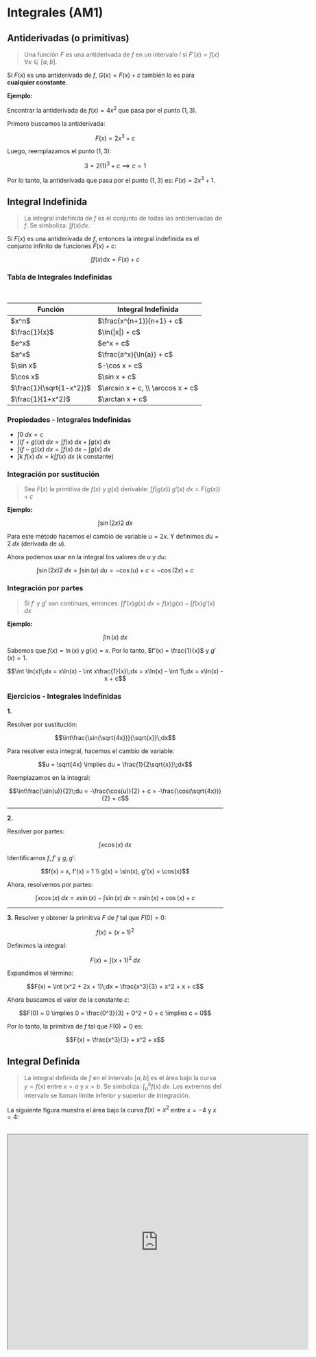 # Integrales (AM1)

## Antiderivadas (o primitivas)

> Una función $F$ es una antiderivada de $f$ en un intervalo $I$ si $F'(x) = f(x)\;\forall x \in [a, b]$.

Si $F(x)$ es una antiderivada de $f$, $G(x) = F(x) + c$ también lo es para **cualquier constante**.

**Ejemplo:**

Encontrar la antiderivada de $f(x) = 4x^2$ que pasa por el punto $(1, 3)$.

Primero buscamos la antiderivada:

```math
F(x) = 2x^3 + c
```

Luego, reemplazamos el punto $(1, 3)$:

```math
3 = 2(1)^3 + c \implies c = 1
```

Por lo tanto, la antiderivada que pasa por el punto $(1, 3)$ es: $F(x) = 2x^3 + 1$.

## Integral Indefinida

> La integral indefinida de $f$ es el conjunto de todas las antiderivadas de $f$. Se simboliza: $\int f(x) dx$.

Si $F(x)$ es una antiderivada de $f$, entonces la integral indefinida es el conjunto infinito de funciones $F(x) + c$:

```math
\int f(x)dx = F(x) + c
```

### Tabla de Integrales Indefinidas

<br/>

<div style={{display: "flex", justifyContent: "center"}}>
  <table style={{overflowX: "hidden"}}>
      <thead>
        <tr>
          <th>Función</th>
          <th>Integral Indefinida</th>
        </tr>
      </thead>
      <tbody>
      <tr>
        <td>$x^n$</td>
        <td>$\frac{x^{n+1}}{n+1} + c$</td>
      </tr>
      <tr>
        <td>$\frac{1}{x}$</td>
        <td>$\ln(|x|) + c$</td>
      </tr>
      <tr>
        <td>$e^x$</td>
        <td>$e^x + c$</td>
      </tr>
      <tr>
        <td>$a^x$</td>
        <td>$\frac{a^x}{\ln(a)} + c$</td>
      </tr>  
      <tr>
        <td>$\sin x$</td>
        <td>$-\cos x + c$</td>
      </tr>
      <tr>
        <td>$\cos x$</td>
        <td>$\sin x + c$</td>
      </tr>    
      <tr>
        <td>$\frac{1}{\sqrt{1-x^2}}$</td>
        <td>$\arcsin x + c, \\ \arccos x + c$</td>
      </tr>
      <tr>
        <td>$\frac{1}{1+x^2}$</td>
        <td>$\arctan x + c$</td>
      </tr>
      </tbody>
  </table>
</div>

### Propiedades - Integrales Indefinidas

* $\int 0\;dx = c$
* $\int (f + g)(x)\;dx = \int f(x)\;dx + \int g(x)\;dx$
* $\int (f - g)(x)\;dx = \int f(x)\;dx - \int g(x)\;dx$
* $\int k\;f(x)\;dx = k \int f(x)\;dx$ ($k$ constante)

### Integración por sustitución

> Sea $F(x)$ la primitiva de $f(x)$ y $g(x)$ derivable: $\int f(g(x))\;g'(x)\;dx = F(g(x)) + c$

**Ejemplo:**

```math
\int \sin(2x)2\;dx
```

Para este método hacemos el cambio de variable $u = 2x$. Y definimos $du = 2\;dx$ (derivada de $u$). 

Ahora podemos usar en la integral los valores de $u$ y $du$:

```math
\int \sin(2x)2\;dx = \int \sin(u)\;du = -\cos(u) + c = -\cos(2x) + c
```

### Integración por partes

> Si $f'$ y $g'$ son continuas, entonces: $\int f'(x)g(x)\;dx = f(x)g(x) - \int f(x)g'(x)\;dx$

**Ejemplo:**

```math
\int \ln(x)\;dx 
```

Sabemos que $f(x) = \ln(x)$ y $g(x) = x$. Por lo tanto, $f'(x) = \frac{1}{x}$ y $g'(x) = 1$.

```math
\int \ln(x)\;dx = x\ln(x) - \int x\frac{1}{x}\;dx = x\ln(x) - \int 1\;dx = x\ln(x) - x + c
```

### Ejercicios - Integrales Indefinidas

**1.** 

Resolver por sustitución: 

```math
\int\frac{\sin(\sqrt{4x})}{\sqrt{x}}\;dx
```

Para resolver esta integral, hacemos el cambio de variable:

```math
u = \sqrt{4x} \implies du = \frac{1}{2\sqrt{x}}\;dx
```

Reemplazamos en la integral:

```math
\int\frac{\sin(u)}{2}\;du = -\frac{\cos(u)}{2} + c = -\frac{\cos(\sqrt{4x})}{2} + c
```

***

**2.** 

Resolver por partes:

```math
\int x\cos(x)\;dx
```

Identificamos $f, f'$ y $g, g'$:

```math
f(x) = x, f'(x) = 1 \\
g(x) = \sin(x), g'(x) = \cos(x)
```

Ahora, resolvemos por partes:

```math
\int x\cos(x)\;dx = x\sin(x) - \int \sin(x)\;dx = x\sin(x) + \cos(x) + c
```

***

**3.** Resolver y obtener la primitiva $F$ de $f$ tal que $F(0) = 0$:

```math
f(x) = (x + 1)^2
```

Definimos la integral:

```math
F(x) = \int (x + 1)^2\;dx
```

Expandimos el término:

```math
F(x) = \int (x^2 + 2x + 1)\;dx = \frac{x^3}{3} + x^2 + x + c
```

Ahora buscamos el valor de la constante $c$:

```math
F(0) = 0 \implies 0 = \frac{0^3}{3} + 0^2 + 0 + c \implies c = 0
```

Por lo tanto, la primitiva de $f$ tal que $F(0) = 0$ es:

```math
F(x) = \frac{x^3}{3} + x^2 + x
```

## Integral Definida

> La integral definida de $f$ en el intervalo $[a, b]$ es el área bajo la curva $y = f(x)$ entre $x = a$ y $x = b$. Se simboliza: $\int_a^b f(x)\;dx$. Los extremos del intervalo se llaman límite inferior y superior de integración.

La siguiente figura muestra el área bajo la curva $f(x) = x^2$ entre $x = -4$ y $x = 4$:

<br/>

<iframe scrolling="no" title="Integral" src="https://www.geogebra.org/material/iframe/id/wdkf3axy/width/700/height/500/border/888888/sfsb/true/smb/false/stb/false/stbh/false/ai/false/asb/false/sri/false/rc/false/ld/false/sdz/true/ctl/false" width="700px" height="500px" allowFullScreen/>

### Propiedades - Integrales definidas

* $\int_a^a f(x)\;dx = 0$ 

* $\int_b^a k\;f(x)\;dx = k \int_b^a f(x)\;dx$ ($k$ constante)
* $\int_b^a f(x)\;dx = -\int_a^b f(x)\;dx$
* $\int_a^b (f + g)(x)\;dx = \int_a^b f(x)\;dx + \int_a^b g(x)\;dx$
* $\int_a^b (f - g)(x)\;dx = \int_a^b f(x)\;dx - \int_a^b g(x)\;dx$
* Si $f(x) \geq 0 \in [a, b]$, $\int_a^b f(x)\;dx \geq 0$
* Si $c \in \mathbb{R}$, $\int_a^b f(x)\;dx = \int_a^c f(x)\;dx + \int_c^b f(x)\;dx$
* Si $f(x) \leq g(x) \in [a, b]$, $\int_a^b f(x)\;dx \leq \int_a^b g(x)\;dx$

### Primer Teorema Fundamental del Cálculo

> Sea $f: [a, b] \Rightarrow\;\mathbb{R}$ continua y $F$:\
$F(x) = \int_a^x f(t)\;dt\;\forall x \in [a, b]$\
\
Entonces, $F$ es antiderivada de $f$ en $[a, b]$:\
$F'(x) = \frac{d}{dx} \int_a^x f(t)\;dt = f(x)\;\forall x \in [a, b]$
 
### Segundo Teorema Fundamental del Cálculo

> Si $f$ es continua en $[a, b]$ y $F$ es su antiderivada: $\int_a^b f(x)\;dx = F(b) - F(a) = F(x)\Big|_a^b$ (R. de Barrow)

### Ejercicios - Integrales Definidas

**1.**

Resolver la siguiente integral definida:

```math
\int_0^1 (x^2 - x)\;dx
```

Buscamos la antiderivada de $f(x) = x^2 - x$:

```math
F(x) = \frac{x^3}{3} - \frac{x^2}{2} + c
```

Aplicamos el segundo teorema fundamental del cálculo:

```math
\int_0^1 (x^2 - x)\;dx = \frac{x^3}{3}\Big|_0^1 - \frac{x^2}{2}\Big|_0^1 = \frac{1}{3} - \frac{1}{2} = -\frac{1}{6}
```

***

**2.**

Resolver la siguiente integral definida:

```math
\int_0^{\pi} \sin(x)\;dx
```

Buscamos la antiderivada de $f(x) = \sin(x)$:

```math
F(x) = -\cos(x) + c
```

Aplicamos el segundo teorema fundamental del cálculo:

```math
\int_0^{\pi} \sin(x)\;dx = -\cos(x)\Big|_0^{\pi} = -\cos(\pi) + \cos(0) = 2
```

## Área entre dos curvas

> Sean $f$ y $g$ tales que $f(x) \geq g(x)$ en $[a, b]$, el área comprendida entre sus gráficos es: $\;\int_a^b (f(x) - g(x))\;dx$

**Ejemplo:**

$f(x) = x^2$ y $g(x) = x$ en $[0, 1]$

```math
\int_0^1 (x^2 - x)\;dx = \int_0^1 x^2\;dx - \int_0^1 x\;dx = \frac{x^3}{3}\Big|_0^1 - \frac{x^2}{2}\Big|_0^1 = \frac{1}{3} - \frac{1}{2} = -\frac{1}{6}
```

Se vería de la siguiente forma:

<br/>

<iframe scrolling="no" title="Arco de dos curvas" src="https://www.geogebra.org/material/iframe/id/khawabmx/width/700/height/500/border/888888/sfsb/true/smb/false/stb/false/stbh/false/ai/false/asb/false/sri/false/rc/false/ld/false/sdz/true/ctl/false" width="700px" height="500px" allowFullScreen/>